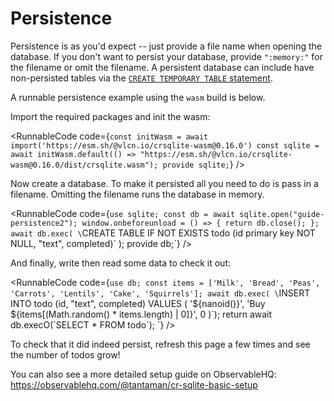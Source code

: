 
<DocGlobals />

# Persistence

Persistence is as you'd expect -- just provide a file name when opening the database. If you don't want to persist your database, provide `":memory:"` for the filename or omit the filename. A persistent database can include have non-persisted tables via the [`CREATE TEMPORARY TABLE` statement](https://www.sqlite.org/lang_createtable.html).

A runnable persistence example using the `wasm` build is below.

Import the required packages and init the wasm:

<RunnableCode
  code={`const initWasm = await import('https://esm.sh/@vlcn.io/crsqlite-wasm@0.16.0')
const sqlite = await initWasm.default(() => "https://esm.sh/@vlcn.io/crsqlite-wasm@0.16.0/dist/crsqlite.wasm");
provide sqlite;`}
/>

Now create a database. To make it persisted all you need to do is pass in a filename. Omitting the filename runs the database in memory.

<RunnableCode
  code={`use sqlite;
const db = await sqlite.open("guide-persistence2");
window.onbeforeunload = () => {
  return db.close();
};
await db.exec(
\`CREATE TABLE IF NOT EXISTS todo (id primary key NOT NULL, "text", completed)\`
);
provide db;`}
/>

And finally, write then read some data to check it out:

<RunnableCode
  code={`use db;
const items = ['Milk', 'Bread', 'Peas', 'Carrots', 'Lentils', 'Cake', 'Squirrels'];
await db.exec(
  \`INSERT INTO todo (id, "text", completed) VALUES (
    '\${nanoid()}',
    'Buy \${items[(Math.random() * items.length) | 0]}',
    0
  )\`);
return await db.execO(\`SELECT * FROM todo\`);
`}
/>

To check that it did indeed persist, refresh this page a few times and see the number of todos grow!

You can also see a more detailed setup guide on ObservableHQ: https://observablehq.com/@tantaman/cr-sqlite-basic-setup
